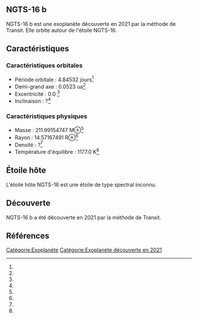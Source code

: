 == NGTS-16 b ==

{{Infobox Exoplanète
| nom = NGTS-16 b
| image = 
| légende = 
| étoile = NGTS-16
| constellation = 
| ascension_droite = 
| déclinaison = 
| distance = ?
| type_spectral = ?
| masse = 211.99154747 M⊕<ref></ref>
| rayon = 14.57167491 R⊕<ref></ref>
| densité = ?<ref></ref>
| gravité = ?<ref></ref>
| température = 1177.0 K<ref></ref>
| période = 4.84532 j<ref></ref>
| demi_grand_axe = 0.0523 ua<ref></ref>
| excentricité = 0.0 <ref></ref>
| inclinaison = ?<ref></ref>
| méthode_découverte = Transit
| date_découverte = 2021
| statut = Confirmée
}}

NGTS-16 b est une exoplanète découverte en 2021 par la méthode de Transit. Elle orbite autour de l'étoile NGTS-16.

== Caractéristiques ==

=== Caractéristiques orbitales ===
* Période orbitale : 4.84532 jours<ref></ref>
* Demi-grand axe : 0.0523 ua<ref></ref>
* Excentricité : 0.0 <ref></ref>
* Inclinaison : ?<ref></ref>

=== Caractéristiques physiques ===
* Masse : 211.99154747 M⊕<ref></ref>
* Rayon : 14.57167491 R⊕<ref></ref>
* Densité : ?<ref></ref>
* Température d'équilibre : 1177.0 K<ref></ref>

== Étoile hôte ==

{{Infobox Étoile
| nom = NGTS-16
| image = 
| légende = 
| constellation = 
| ascension_droite = 
| déclinaison = 
| distance = ?
| type_spectral = ?
| magnitude_absolue = 
| magnitude_apparente = 
| masse = ?<ref></ref>
| rayon = ?<ref></ref>
| température = ?<ref></ref>
| métallicité = ?<ref></ref>
| âge = ?<ref></ref>
}}

L'étoile hôte NGTS-16 est une étoile de type spectral inconnu.

== Découverte ==

NGTS-16 b a été découverte en 2021 par la méthode de Transit.

== Références ==
<references />

[[Catégorie:Exoplanète]]
[[Catégorie:Exoplanète découverte en 2021]]
